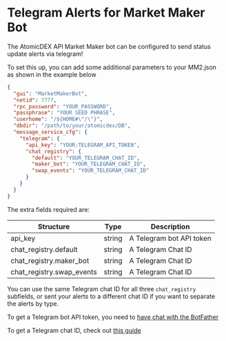 # Telegram Alerts for Market Maker Bot

The AtomicDEX API Market Maker bot can be configured to send status update alerts via telegram!

To set this up, you can add some additional parameters to your MM2.json as shown in the example below

```json
{
  "gui": "MarketMakerBot",
  "netid": 7777,
  "rpc_password": "YOUR_PASSWORD",
  "passphrase": "YOUR SEED PHRASE",
  "userhome": "/${HOME#\"/\"}",
  "dbdir": "/path/to/your/atomicdex/DB",
  "message_service_cfg": {
    "telegram": {
      "api_key": "YOUR:TELEGRAM_API_TOKEN",
      "chat_registry": {
        "default": "YOUR_TELEGRAM_CHAT_ID",
        "maker_bot": "YOUR_TELEGRAM_CHAT_ID",
        "swap_events": "YOUR_TELEGRAM_CHAT_ID"
      }
    }
  }
}
```

The extra fields required are:

| Structure                 | Type   | Description              |
| ------------------------- | ------ | ------------------------ |
| api_key                   | string | A Telegram bot API token |
| chat_registry.default     | string | A Telegram Chat ID       |
| chat_registry.maker_bot   | string | A Telegram Chat ID       |
| chat_registry.swap_events | string | A Telegram Chat ID       |

You can use the same Telegram chat ID for all three `chat_registry` subfields, or sent your alerts to a different chat ID if you want to separate the alerts by type.

To get a Telegram bot API token, you need to [have chat with the BotFather](https://sean-bradley.medium.com/get-telegram-chat-id-80b575520659)

To get a Telegram chat ID, check out [this guide](https://sean-bradley.medium.com/get-telegram-chat-id-80b575520659)
